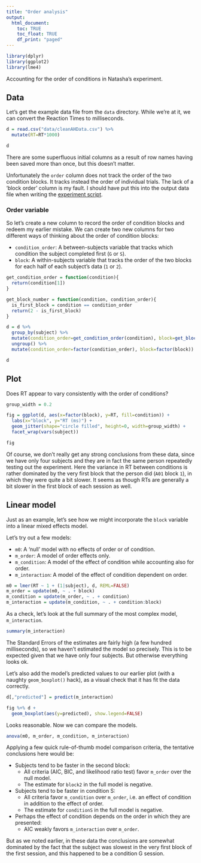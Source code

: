 ```yaml
---
title: "Order analysis"
output:
  html_document:
    toc: TRUE
    toc_float: TRUE
    df_print: "paged"
---
```


```r
library(dplyr)
library(ggplot2)
library(lme4)
```

Accounting for the order of conditions in Natasha's experiment.

## Data

Let's get the example data file from the `data` directory. While we're at it, we can convert the Reaction Times to milliseconds.

```r
d = read.csv("data/cleanAHData.csv") %>%
  mutate(RT=RT*1000)

d
```

There are some superfluous initial columns as a result of row names having been saved more than once, but this doesn't matter.

Unfortunately the `order` column does not track the order of the two condition blocks. It tracks instead the order of individual trials. The lack of a 'block order' column is my fault. I should have put this into the output data file when writing the [experiment script](gsf.py).

### Order variable

So let's create a new column to record the order of condition blocks and redeem my earlier mistake. We can create two new columns for two different ways of thinking about the order of condition blocks:

* `condition_order`: A between-subjects variable that tracks which condition the subject completed first (`G` or `S`).
* `block`: A within-subjects variable that tracks the order of the two blocks for each half of each subject's data (`1` or `2`).

```r
get_condition_order = function(condition){
  return(condition[1])
}

get_block_number = function(condition, condition_order){
  is_first_block = condition == condition_order
  return(2 - is_first_block)
}

d = d %>%
  group_by(subject) %>%
  mutate(condition_order=get_condition_order(condition), block=get_block_number(condition, condition_order)) %>%
  ungroup() %>%
  mutate(condition_order=factor(condition_order), block=factor(block))

d
```

## Plot

Does RT appear to vary consistently with the order of conditions?

```r
group_width = 0.2

fig = ggplot(d, aes(x=factor(block), y=RT, fill=condition)) +
  labs(x="block", y="RT (ms)") +
  geom_jitter(shape="circle filled", height=0, width=group_width) +
  facet_wrap(vars(subject))

fig
```

Of course, we don't really get any strong conclusions from these data, since we have only four subjects and they are in fact the same person repeatedly testing out the experiment. Here the variance in RT between conditions is rather dominated by the very first block that the person did (`A01` block `1`), in which they were quite a bit slower. It seems as though RTs are generally a bit slower in the first block of each session as well.

## Linear model

Just as an example, let's see how we might incorporate the `block` variable into a linear mixed effects model.

Let's try out a few models:

* `m0`: A 'null' model with no effects of order or of condition.
* `m_order`: A model of order effects only.
* `m_condition`: A model of the effect of condition while accounting also for order.
* `m_interaction`: A model of the effect of condition dependent on order.

```r
m0 = lmer(RT ~ 1 + (1|subject), d, REML=FALSE)
m_order = update(m0, ~ . + block)
m_condition = update(m_order, ~ . + condition)
m_interaction = update(m_condition, ~ . + condition:block)
```

As a check, let's look at the full summary of the most complex model, `m_interaction`.

```r
summary(m_interaction)
```

The Standard Errors of the estimates are fairly high (a few hundred milliseconds), so we haven't estimated the model so precisely. This is to be expected given that we have only four subjects. But otherwise everything looks ok.

Let's also add the model's predicted values to our earlier plot (with a naughty `geom_boxplot()` hack), as a visual check that it has fit the data correctly.

```r
d[,"predicted"] = predict(m_interaction)

fig %+% d +
  geom_boxplot(aes(y=predicted), show.legend=FALSE)
```

Looks reasonable. Now we can compare the models.

```r
anova(m0, m_order, m_condition, m_interaction)
```

Applying a few quick rule-of-thumb model comparison criteria, the tentative conclusions here would be:

* Subjects tend to be faster in the second block:
  * All criteria (AIC, BIC, and likelihood ratio test) favor `m_order` over the null model.
  * The estimate for `block2` in the full model is negative.
* Subjects tend to be faster in condition S:
  * All criteria favor `m_condition` over `m_order`, i.e. an effect of condition in addition to the effect of order.
  * The estimate for `conditionS` in the full model is negative.
* Perhaps the effect of condition depends on the order in which they are presented:
  * AIC weakly favors `m_interaction` over `m_order`.

But as we noted earlier, in these data the conclusions are somewhat dominated by the fact that the subject was slowest in the very first block of the first session, and this happened to be a condition G session.
